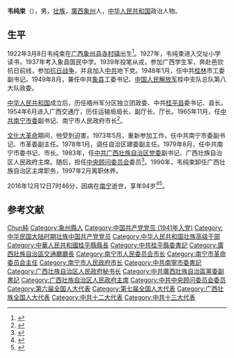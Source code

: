 '''韦纯束'''（{{bd|1922年|3月8日|2016年|12月12日|catIdx=Wei韦}}），男，[[壮族|壮族]]，[[廣西|廣西]][[象州县|象州]]人，[[中华人民共和国|中华人民共和国]]政治人物。

== 生平 ==
1922年3月8日韦纯束在[[广西|广西]][[象州县|象州县]][[寺村镇|寺村镇]]出生<ref>{{Cite web|title=韦纯束-象州当代人物专题|url=http://ren.bytravel.cn/history/7/weichunshu.html}}</ref>。1927年，韦纯束进入交址小学读书，1937年考入象县国民中学。1939年投笔从戎，参加广西学生军，奔赴邑钦抗日前线，参加[[抗日战争|抗日战争]]，并且加入[[中共|中共]]地下党。1948年1月，任中共[[桂林|桂林]]市工委副书记。1949年8月，兼任中共[[象县|象县]]工委书记、[[中国人民解放军|中国人民解放军]]桂中支队总队第八大队政委。

[[中华人民共和国|中华人民共和国]]成立后，历任梧州军分区独立团政委、中共[[桂平县|桂平县]]委书记、县长。1954年6月进入广西交通厅，历任运输局局长、副厅长、厅长。1965年11月，任[[中共南宁市委|中共南宁市委]]副书记、南宁市人民政府市长<ref>{{cite news|title=韦纯束|url=http://www.4yjd.cn/personsshow.asp?id=2391|accessdate=2011-10-06|newspaper=第四野战军}}</ref>。

[[文化大革命|文化大革命]]期间，他受到迫害。1973年5月，重新参加工作，任中共南宁市委副书记、市革委副主任。1978年1月，调任自治区建委副主任。1979年8月，任中共南宁市委书记、市长。1983年，任[[中共广西壮族自治区党委|中共广西壮族自治区党委]]副书记、广西壮族自治区人民政府主席。随后，担任[[中央顾问委员会|中央顾问委员会]]委员<ref>{{cite news|author=廖才兴|title=韦纯束--首位象州籍广西壮族自治区人民政府主席|url=http://www.xztyzx.gov.cn/News/20061030113841.html|accessdate=2011-10-06|newspaper=聚贤网|deadurl=yes|archiveurl=https://web.archive.org/web/20090106044532/http://www.xztyzx.gov.cn/News/20061030113841.html|archivedate=2009-01-06}}</ref>。1990年，韦纯束卸任广西壮族自治区主席职务，1997年2月离职休养。

2016年12月12日7时46分，因病在[[南宁|南宁]]逝世，享年94岁<ref>{{cite news|title=原中顾委委员、广西壮族自治区政府原主席韦纯束逝世|url=http://www.thepaper.cn/newsDetail_forward_1582810|accessdate=2016-12-18|newspaper=澎湃新闻}}</ref><ref>{{cite news|title=韦纯束同志逝世|url=http://cpc.people.com.cn/n1/2017/0126/c87393-29049781.html|accessdate=2017-04-14|agency=人民网}}</ref>。

== 参考文献 ==
{{reflist}}

{{广西行政长官}}
{{中华人民共和国广西壮族自治区正职领导人|nocat}}
{{中华人民共和国南宁市正职领导人}}
{{壮族高级干部}}

{{Authority control}}
{{DEFAULTSORT:Wei韋}}
[[Category:韋姓|Chun純]]
[[Category:象州縣人|Category:象州縣人]]
[[Category:中国共产党党员_(1941年入党)|Category:中国共产党党员 (1941年入党)]]
[[Category:中华民国大陆时期壮族中国共产党党员|Category:中华民国大陆时期壮族中国共产党党员]]
[[Category:中华人民共和国壮族高级干部|Category:中华人民共和国壮族高级干部]]
[[Category:中華人民共和國桂平縣縣長|Category:中華人民共和國桂平縣縣長]]
[[Category:中共桂平縣委書記|Category:中共桂平縣委書記]]
[[Category:廣西壯族自治區交通廳廳長|Category:廣西壯族自治區交通廳廳長]]
[[Category:南宁市人民委员会市长|Category:南宁市人民委员会市长]]
[[Category:南宁市革命委员会主任|Category:南宁市革命委员会主任]]
[[Category:南宁市人民政府市长|Category:南宁市人民政府市长]]
[[Category:中共南寧市委書記|Category:中共南寧市委書記]]
[[Category:广西壮族自治区人民政府秘书长|Category:广西壮族自治区人民政府秘书长]]
[[Category:中共廣西壯族自治區黨委副書記|Category:中共廣西壯族自治區黨委副書記]]
[[Category:广西壮族自治区人民政府主席|Category:广西壮族自治区人民政府主席]]
[[Category:中共中央顾问委员会委员|Category:中共中央顾问委员会委员]]
[[Category:第六届全国人大代表|Category:第六届全国人大代表]]
[[Category:第七届全国人大代表|Category:第七届全国人大代表]]
[[Category:广西壮族全国人大代表|Category:广西壮族全国人大代表]]
[[Category:中共十二大代表|Category:中共十二大代表]]
[[Category:中共十三大代表|Category:中共十三大代表]]